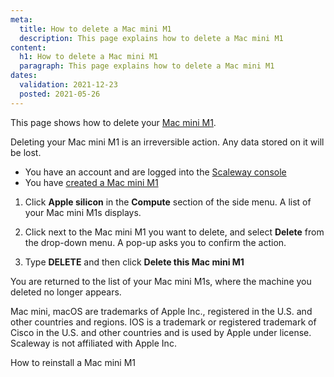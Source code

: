 ```yaml
---
meta:
  title: How to delete a Mac mini M1
  description: This page explains how to delete a Mac mini M1
content:
  h1: How to delete a Mac mini M1
  paragraph: This page explains how to delete a Mac mini M1
dates:
  validation: 2021-12-23
  posted: 2021-05-26
---
```


This page shows how to delete your [Mac mini M1](/compute/apple-silicon/concepts#mac-mini-m1).

<Message type="important">

  Deleting your Mac mini M1 is an irreversible action. Any data stored on it will be lost.

</Message>

<Message type="requirement">

  - You have an account and are logged into the [Scaleway console](https://console.scaleway.com)
  - You have [created a Mac mini M1](/compute/apple-silicon/how-to/create-mac-mini-m1/)
  
</Message>

1. Click **Apple silicon** in the **Compute** section of the side menu. A list of your Mac mini M1s displays.

  <Lightbox src="scaleway-m1-list.png" alt="" />

2. Click <Icon name="more" /> next to the Mac mini M1 you want to delete, and select **Delete** from the drop-down menu. A pop-up asks you to confirm the action.

3. Type **DELETE** and then click **Delete this Mac mini M1**

You are returned to the list of your Mac mini M1s, where the machine you deleted no longer appears.


<Message type="note">

Mac mini, macOS are trademarks of Apple Inc., registered in the U.S. and other countries and regions. IOS is a trademark or registered trademark of Cisco in the U.S. and other countries and is used by Apple under license. Scaleway is not affiliated with Apple Inc.

</Message> 

<Navigation title="See Also">
  <PreviousButton to="/compute/apple-silicon/how-to/reinstall-mac-mini-m1/">How to reinstall a Mac mini M1</PreviousButton>
</Navigation>
